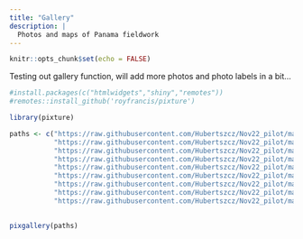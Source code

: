 ```yaml
---
title: "Gallery"
description: |
  Photos and maps of Panama fieldwork
---
```


```r
knitr::opts_chunk$set(echo = FALSE)
```

Testing out gallery function, will add more photos and photo labels in a bit...

```r
#install.packages(c("htmlwidgets","shiny","remotes"))
#remotes::install_github('royfrancis/pixture')

library(pixture)

paths <- c("https://raw.githubusercontent.com/Hubertszcz/Nov22_pilot/main/media/gallery/DSC00407.jpg", 
           "https://raw.githubusercontent.com/Hubertszcz/Nov22_pilot/main/media/gallery/DSC00415.jpg",
           "https://raw.githubusercontent.com/Hubertszcz/Nov22_pilot/main/media/gallery/DSC00073.jpg",
           "https://raw.githubusercontent.com/Hubertszcz/Nov22_pilot/main/media/gallery/DSC01317.jpg",
           "https://raw.githubusercontent.com/Hubertszcz/Nov22_pilot/main/media/gallery/DSC00793.jpg",
           "https://raw.githubusercontent.com/Hubertszcz/Nov22_pilot/main/media/gallery/DSC00824.jpg",
           "https://raw.githubusercontent.com/Hubertszcz/Nov22_pilot/main/media/gallery/DSC00804.jpg",
           "https://raw.githubusercontent.com/Hubertszcz/Nov22_pilot/main/media/gallery/DSC00915.jpg",
           "https://raw.githubusercontent.com/Hubertszcz/Nov22_pilot/main/media/gallery/DSC00614.jpg")
             

pixgallery(paths)
```